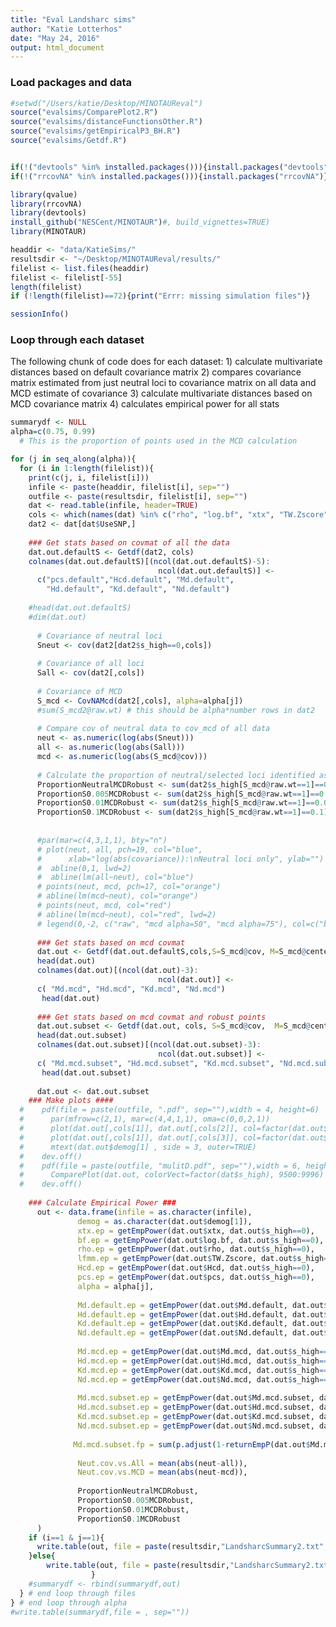 ```yaml
---
title: "Eval Landsharc sims"
author: "Katie Lotterhos"
date: "May 24, 2016"
output: html_document
---
```

### Load packages and data
```r
#setwd("/Users/katie/Desktop/MINOTAUReval")
source("evalsims/ComparePlot2.R")
source("evalsims/distanceFunctionsOther.R")
source("evalsims/getEmpiricalP3_BH.R")
source("evalsims/Getdf.R")


if(!("devtools" %in% installed.packages())){install.packages("devtools", dependencies=TRUE)}
if(!("rrcovNA" %in% installed.packages())){install.packages("rrcovNA")}

library(qvalue)
library(rrcovNA)
library(devtools)
install_github("NESCent/MINOTAUR")#, build_vignettes=TRUE)
library(MINOTAUR)

headdir <- "data/KatieSims/"
resultsdir <- "~/Desktop/MINOTAUReval/results/"
filelist <- list.files(headdir)
filelist <- filelist[-55]
length(filelist)
if (!length(filelist)==72){print("Errr: missing simulation files")}

sessionInfo()
```

### Loop through each dataset
The following chunk of code does for each dataset:
1) calculate multivariate distances based on default covariance matrix
2) compares covariance matrix estimated from just neutral loci to covariance matrix on all data and MCD estimate of covariance
3) calculate multivariate distances based on MCD covariance matrix
4) calculates empirical power for all stats

```r
summarydf <- NULL
alpha=c(0.75, 0.99)
  # This is the proportion of points used in the MCD calculation

for (j in seq_along(alpha)){
  for (i in 1:length(filelist)){
    print(c(j, i, filelist[i]))
    infile <- paste(headdir, filelist[i], sep="")
    outfile <- paste(resultsdir, filelist[i], sep="")
    dat <- read.table(infile, header=TRUE)
    cols <- which(names(dat) %in% c("rho", "log.bf", "xtx", "TW.Zscore"))
    dat2 <- dat[dat$UseSNP,]
    
    ### Get stats based on covmat of all the data
    dat.out.defaultS <- Getdf(dat2, cols)
    colnames(dat.out.defaultS)[(ncol(dat.out.defaultS)-5):
                                 ncol(dat.out.defaultS)] <-
      c("pcs.default","Hcd.default", "Md.default", 
        "Hd.default", "Kd.default", "Nd.default")
    
    #head(dat.out.defaultS)
    #dim(dat.out)
    
      # Covariance of neutral loci
      Sneut <- cov(dat2[dat2$s_high==0,cols])
      
      # Covariance of all loci
      Sall <- cov(dat2[,cols])
      
      # Covariance of MCD
      S_mcd <- CovNAMcd(dat2[,cols], alpha=alpha[j])
      #sum(S_mcd2@raw.wt) # this should be alpha*number rows in dat2
      
      # Compare cov of neutral data to cov_mcd of all data
      neut <- as.numeric(log(abs(Sneut)))
      all <- as.numeric(log(abs(Sall)))
      mcd <- as.numeric(log(abs(S_mcd@cov)))
      
      # Calculate the proportion of neutral/selected loci identified as robust (non-outliers)
      ProportionNeutralMCDRobust <- sum(dat2$s_high[S_mcd@raw.wt==1]==0)/sum(S_mcd@raw.wt==1)
      ProportionS0.005MCDRobust <- sum(dat2$s_high[S_mcd@raw.wt==1]==0.005)/sum(S_mcd@raw.wt==1)
      ProportionS0.01MCDRobust <- sum(dat2$s_high[S_mcd@raw.wt==1]==0.01)/sum(S_mcd@raw.wt==1)
      ProportionS0.1MCDRobust <- sum(dat2$s_high[S_mcd@raw.wt==1]==0.1)/sum(S_mcd@raw.wt==1)
      
      
      #par(mar=c(4,3,1,1), bty="n")
      # plot(neut, all, pch=19, col="blue",
      #      xlab="log(abs(covariance)):\nNeutral loci only", ylab="") 
      #  abline(0,1, lwd=2)
      #  abline(lm(all~neut), col="blue")
      # points(neut, mcd, pch=17, col="orange")
      # abline(lm(mcd~neut), col="orange")
      # points(neut, mcd, col="red")
      # abline(lm(mcd~neut), col="red", lwd=2)
      # legend(0,-2, c("raw", "mcd alpha=50", "mcd alpha=75"), col=c("blue", "orange", "red"), pch=c(19, 17, 1), bty="n")
       
      ### Get stats based on mcd covmat
      dat.out <- Getdf(dat.out.defaultS,cols,S=S_mcd@cov, M=S_mcd@center)
      head(dat.out)
      colnames(dat.out)[(ncol(dat.out)-3):
                                 ncol(dat.out)] <-
      c( "Md.mcd", "Hd.mcd", "Kd.mcd", "Nd.mcd") 
       head(dat.out)
       
      ### Get stats based on mcd covmat and robust points
      dat.out.subset <- Getdf(dat.out, cols, S=S_mcd@cov,  M=S_mcd@center, subset=which(S_mcd@raw.wt==1))
      head(dat.out.subset)
      colnames(dat.out.subset)[(ncol(dat.out.subset)-3):
                                 ncol(dat.out.subset)] <-
      c( "Md.mcd.subset", "Hd.mcd.subset", "Kd.mcd.subset", "Nd.mcd.subset") 
       head(dat.out.subset)
  
      dat.out <- dat.out.subset
    ### Make plots ####
  #    pdf(file = paste(outfile, ".pdf", sep=""),width = 4, height=6)
  #      par(mfrow=c(2,1), mar=c(4,4,1,1), oma=c(0,0,2,1))
  #      plot(dat.out[,cols[1]], dat.out[,cols[2]], col=factor(dat.out$s_high), xlab="Spearman's rho (GEA)", ylab="XTX (Fst analog)")
  #      plot(dat.out[,cols[1]], dat.out[,cols[3]], col=factor(dat.out$s_high), xlab="Spearman's rho (GEA)", ylab="Z-score (LFMM, GEA)")
  #      mtext(dat.out$demog[1] , side = 3, outer=TRUE)
  #    dev.off()
  #    pdf(file = paste(outfile, "mulitD.pdf", sep=""),width = 6, height=8)
  #      ComparePlot(dat.out, colorVect=factor(dat$s_high), 9500:9996)
  #    dev.off()
  
    ### Calculate Empirical Power ###
      out <- data.frame(infile = as.character(infile),
               demog = as.character(dat.out$demog[1]),
               xtx.ep = getEmpPower(dat.out$xtx, dat.out$s_high==0),
               bf.ep = getEmpPower(dat.out$log.bf, dat.out$s_high==0),
               rho.ep = getEmpPower(dat.out$rho, dat.out$s_high==0),
               lfmm.ep = getEmpPower(dat.out$TW.Zscore, dat.out$s_high==0),
               Hcd.ep = getEmpPower(dat.out$Hcd, dat.out$s_high==0),
               pcs.ep = getEmpPower(dat.out$pcs, dat.out$s_high==0),
               alpha = alpha[j],
               
               Md.default.ep = getEmpPower(dat.out$Md.default, dat.out$s_high==0),
               Hd.default.ep = getEmpPower(dat.out$Hd.default, dat.out$s_high==0),
               Kd.default.ep = getEmpPower(dat.out$Kd.default, dat.out$s_high==0),
               Nd.default.ep = getEmpPower(dat.out$Nd.default, dat.out$s_high==0),
               
               Md.mcd.ep = getEmpPower(dat.out$Md.mcd, dat.out$s_high==0),
               Hd.mcd.ep = getEmpPower(dat.out$Hd.mcd, dat.out$s_high==0),
               Kd.mcd.ep = getEmpPower(dat.out$Kd.mcd, dat.out$s_high==0),
               Nd.mcd.ep = getEmpPower(dat.out$Nd.mcd, dat.out$s_high==0),
                
               Md.mcd.subset.ep = getEmpPower(dat.out$Md.mcd.subset, dat.out$s_high==0),
               Hd.mcd.subset.ep = getEmpPower(dat.out$Hd.mcd.subset, dat.out$s_high==0),
               Kd.mcd.subset.ep = getEmpPower(dat.out$Kd.mcd.subset, dat.out$s_high==0),
               Nd.mcd.subset.ep = getEmpPower(dat.out$Nd.mcd.subset, dat.out$s_high==0),
               
              Md.mcd.subset.fp = sum(p.adjust(1-returnEmpP(dat.out$Md.mcd.subset[dat.out$s_high==0], dat.out$Md.mcd.subset[S_mcd@raw.wt==1 & dat.out$s_high==0]),method="BH")<0.05)/9900,
               
               Neut.cov.vs.All = mean(abs(neut-all)),
               Neut.cov.vs.MCD = mean(abs(neut-mcd)),
               
               ProportionNeutralMCDRobust,
               ProportionS0.005MCDRobust,
               ProportionS0.01MCDRobust,
               ProportionS0.1MCDRobust
      )
    if (i==1 & j==1){
      write.table(out, file = paste(resultsdir,"LandsharcSummary2.txt", sep=""), append=FALSE, col.names=TRUE, row.names=FALSE)
    }else{
        write.table(out, file = paste(resultsdir,"LandsharcSummary2.txt",sep=""), append=TRUE, col.names=FALSE, row.names=FALSE) 
                  }
    #summarydf <- rbind(summarydf,out)
  } # end loop through files
} # end loop through alpha
#write.table(summarydf,file = , sep=""))
```
